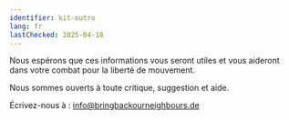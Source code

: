 ```yaml
---
identifier: kit-outro
lang: fr
lastChecked: 2025-04-18
---
```


Nous espérons que ces informations vous seront utiles et vous aideront dans votre combat pour la liberté de mouvement.

Nous sommes ouverts à toute critique, suggestion et aide.

Écrivez-nous à : info@bringbackourneighbours.de
